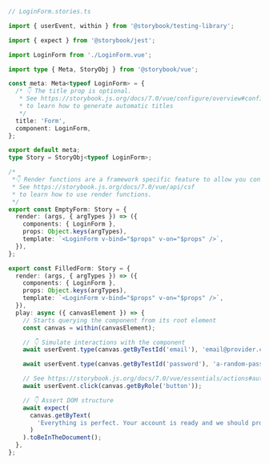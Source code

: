```ts
// LoginForm.stories.ts

import { userEvent, within } from '@storybook/testing-library';

import { expect } from '@storybook/jest';

import LoginForm from './LoginForm.vue';

import type { Meta, StoryObj } from '@storybook/vue';

const meta: Meta<typeof LoginForm> = {
  /* 👇 The title prop is optional.
   * See https://storybook.js.org/docs/7.0/vue/configure/overview#configure-story-loading
   * to learn how to generate automatic titles
   */
  title: 'Form',
  component: LoginForm,
};

export default meta;
type Story = StoryObj<typeof LoginForm>;

/*
 *👇 Render functions are a framework specific feature to allow you control on how the component renders.
 * See https://storybook.js.org/docs/7.0/vue/api/csf
 * to learn how to use render functions.
 */
export const EmptyForm: Story = {
  render: (args, { argTypes }) => ({
    components: { LoginForm },
    props: Object.keys(argTypes),
    template: `<LoginForm v-bind="$props" v-on="$props" />`,
  }),
};

export const FilledForm: Story = {
  render: (args, { argTypes }) => ({
    components: { LoginForm },
    props: Object.keys(argTypes),
    template: `<LoginForm v-bind="$props" v-on="$props" />`,
  }),
  play: async ({ canvasElement }) => {
    // Starts querying the component from its root element
    const canvas = within(canvasElement);

    // 👇 Simulate interactions with the component
    await userEvent.type(canvas.getByTestId('email'), 'email@provider.com');

    await userEvent.type(canvas.getByTestId('password'), 'a-random-password');

    // See https://storybook.js.org/docs/7.0/vue/essentials/actions#automatically-matching-args to learn how to setup logging in the Actions panel
    await userEvent.click(canvas.getByRole('button'));

    // 👇 Assert DOM structure
    await expect(
      canvas.getByText(
        'Everything is perfect. Your account is ready and we should probably get you started!'
      )
    ).toBeInTheDocument();
  },
};
```
